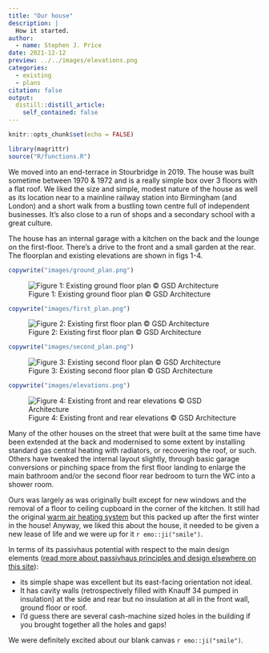 ```yaml
---
title: "Our house"
description: |
  How it started.
author:
  - name: Stephen J. Price
date: 2021-12-12
preview: ../../images/elevations.png
categories:
  - existing
  - plans
citation: false
output:
  distill::distill_article:
    self_contained: false
---
```



```r
knitr::opts_chunk$set(echo = FALSE)
```

```r
library(magrittr)
source("R/functions.R")
```

We moved into an end-terrace in Stourbridge in 2019. The house was built sometime between 1970 & 1972 and is a really simple box over 3 floors with a flat roof. We liked the size and simple, modest nature of the house as well as its location near to a mainline railway station into Birmingham (and London) and a short walk from a bustling town centre full of independent businesses. It's also close to a run of shops and a secondary school with a great culture.  

The house has an internal garage with a kitchen on the back and the lounge on the first-floor. There's a drive to the front and a small garden at the rear. The floorplan and existing elevations are shown in figs 1-4.  

```r
copywrite("images/ground_plan.png")
```

![Figure 1: Existing ground floor plan © GSD Architecture](../../images/cw/ground_plan.png)

```r
copywrite("images/first_plan.png")
```

![Figure 2: Existing first floor plan © GSD Architecture](../../images/cw/first_plan.png)

```r
copywrite("images/second_plan.png")
```

![Figure 3: Existing second floor plan © GSD Architecture](../../images/cw/second_plan.png)

```r
copywrite("images/elevations.png")
```

![Figure 4: Existing front and rear elevations © GSD Architecture](../../images/cw/elevations.png)

Many of the other houses on the street that were built at the same time have been extended at the back and modernised to some extent by installing standard gas central heating with radiators, or recovering the roof, or such. Others have tweaked the internal layout slightly, through basic garage conversions or pinching space from the first floor landing to enlarge the main bathroom and/or the second floor rear bedroom to turn the WC into a shower room.

Ours was largely as was originally built except for new windows and the removal of a floor to ceiling cupboard in the corner of the kitchen. It still had the original [warm air heating system](https://www.thegreenage.co.uk/warm-air-ducted-heating-vs-wet-central-heating/) but this packed up after the first winter in the house! Anyway, we liked this about the house, it needed to be given a new lease of life and we were up for it `r emo::ji("smile")`.  

In terms of its passivhaus potential with respect to the main design elements ([read more about passivhaus principles and design elsewhere on this site](passivhaus.html)): 

- its simple shape was excellent but its east-facing orientation not ideal.
- It has cavity walls (retrospectively filled with Knauff 34 pumped in insulation) at the side and rear but no insulation at all in the front wall, ground floor or roof.
- I'd guess there are several cash-machine sized holes in the building if you brought together all the holes and gaps!

We were definitely excited about our blank canvas `r emo::ji("smile")`.  

